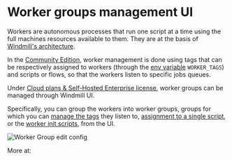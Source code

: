 
# Worker groups management UI

Workers are autonomous processes that run one script at a time using the full
machines resources available to them. They are at the basis of [Windmill's architecture](../10_architecture/index.md).

In the [Community Edition](/pricing), worker management is done using tags that can be respectively assigned to workers (through the [env variable](../../core_concepts/9_worker_groups/index.mdx#how-to-assign-worker-tags-to-a-worker-group) `WORKER_TAGS`) and scripts or flows, so that the workers listen to specific jobs queues.

Under [Cloud plans & Self-Hosted Enterprise license](/pricing), worker groups can be managed through Windmill UI.

Specifically, you can group the workers into worker groups, groups for which you can [manage the tags](../../core_concepts/9_worker_groups/index.mdx) they listen to, [assignment to a single script](../../core_concepts/25_dedicated_workers/index.mdx), or the [worker init scripts](../../advanced/8_preinstall_binaries/index.mdx#init-scripts), from the UI.

![Worker Group edit config](../../core_concepts/9_worker_groups/worker_group_ui.png.webp)

More at:

<div className="grid grid-cols-2 gap-6 mb-4">
	<DocCard
		title="Workers and worker groups"
		description="Worker Groups allow users to run scripts and flows on different machines with varying specifications."
		href="/docs/core_concepts/worker_groups"
	/>
	<DocCard
		title="Dedicated workers / High throughput"
		description="Dedicated Workers are workers that are dedicated to a particular script."
		href="/docs/core_concepts/dedicated_workers"
	/>
	<DocCard
		title="Init Scripts"
		description="Init Scripts are executed at the beginning when the worker starts."
		href="/docs/advanced/preinstall_binaries#init-scripts"
	/>
</div>
